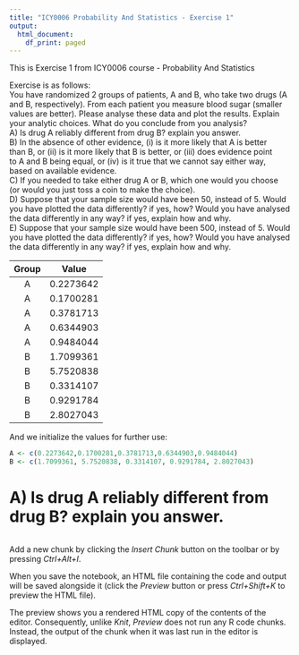 ```yaml
---
title: "ICY0006 Probability And Statistics - Exercise 1"
output:
  html_document:
    df_print: paged
---
```


This is Exercise 1 from ICY0006 course - Probability And Statistics

Exercise is as follows:\
You have randomized 2 groups of patients, A and B, who take two drugs (A\
and B, respectively). From each patient you measure blood sugar (smaller\
values are better). Please analyse these data and plot the results. Explain\
your analytic choices. What do you conclude from you analysis?\
A) Is drug A reliably different from drug B? explain you answer.\
B) In the absence of other evidence, (i) is it more likely that A is better\
than B, or (ii) is it more likely that B is better, or (iii) does evidence point\
to A and B being equal, or (iv) is it true that we cannot say either way,\
based on available evidence.\
C) If you needed to take either drug A or B, which one would you choose\
(or would you just toss a coin to make the choice).\
D) Suppose that your sample size would have been 50, instead of 5. Would\
you have plotted the data differently? if yes, how? Would you have analysed\
the data differently in any way? if yes, explain how and why.\
E) Suppose that your sample size would have been 500, instead of 5. Would\
you have plotted the data differently? if yes, how? Would you have analysed\
the data differently in any way? if yes, explain how and why.


| Group | Value |
|:---:|:---:|
|A | 0.2273642|
|A | 0.1700281|
|A | 0.3781713|
|A | 0.6344903|
|A | 0.9484044|
|B | 1.7099361|
|B | 5.7520838|
|B | 0.3314107|
|B | 0.9291784|
|B | 2.8027043|

And we initialize the values for further use:

```r
A <- c(0.2273642,0.1700281,0.3781713,0.6344903,0.9484044)
B <- c(1.7099361, 5.7520838, 0.3314107, 0.9291784, 2.8027043)
```


# A) Is drug A reliably different from drug B? explain you answer.


```r

```

Add a new chunk by clicking the *Insert Chunk* button on the toolbar or by pressing *Ctrl+Alt+I*.

When you save the notebook, an HTML file containing the code and output will be saved alongside it (click the *Preview* button or press *Ctrl+Shift+K* to preview the HTML file).

The preview shows you a rendered HTML copy of the contents of the editor. Consequently, unlike *Knit*, *Preview* does not run any R code chunks. Instead, the output of the chunk when it was last run in the editor is displayed.

